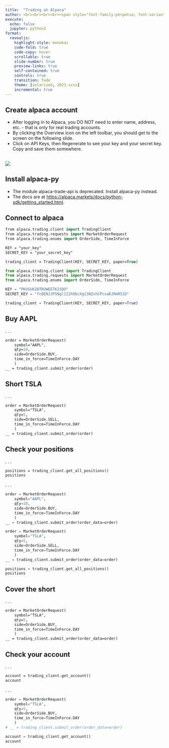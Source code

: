 ```yaml
---
title:  "Trading at Alpaca"
author: <br><br><br><br><span style="font-family:perpetua; font-variant:small-caps; color:#606060;">Kerry Back</span><br><br><img src="RiceBusiness-transparent-logo-sm.png"  height=80>
execute:
  echo: false
  jupyter: python3
format: 
  revealjs:
    highlight-style: monokai
    code-fold: true
    code-copy: hover
    scrollable: true
    slide-number: true
    preview-links: true
    self-contained: true
    controls: true
    transition: fade
    theme: [solarized, 2023.scss]
    incremental: true
---
```


## Create alpaca account

- After logging in to Alpaca, you DO NOT need to enter name, address, etc. - that is only for real trading accounts.  
- By clicking the Overview icon on the left toolbar, you should get to the screen on the following slide. 
- Click on API Keys, then Regenerate to see your key and your secret key.  Copy and save them somewhere.

##

![](../images/alpaca1.png)

## Install alpaca-py

- The module alpaca-trade-api is deprecated.  Install alpaca-py instead. 
- The docs are at [https://alpaca.markets/docs/python-sdk/getting_started.html](https://alpaca.markets/docs/python-sdk/getting_started.html).    

## Connect to alpaca

```.p
from alpaca.trading.client import TradingClient
from alpaca.trading.requests import MarketOrderRequest
from alpaca.trading.enums import OrderSide, TimeInForce

KEY = "your_key"
SECRET_KEY = "your_secret_key"

trading_client = TradingClient(KEY, SECRET_KEY, paper=True)
```

```python
from alpaca.trading.client import TradingClient
from alpaca.trading.requests import MarketOrderRequest
from alpaca.trading.enums import OrderSide, TimeInForce

KEY = "PKVGUK28TRUWEETK21DO"
SECRET_KEY = "fc0ENJJPSNgl1I2h9bcXg13NZxhCPcxaKJRmR51D"

trading_client = TradingClient(KEY, SECRET_KEY, paper=True)
```

## Buy AAPL

. . .

```.p
order = MarketOrderRequest(
    symbol="AAPL",
    qty=10,
    side=OrderSide.BUY,
    time_in_force=TimeInForce.DAY
    )
__ = trading_client.submit_order(order)
```

## Short TSLA

. . .

```.p
order = MarketOrderRequest(
    symbol="TSLA",
    qty=5,
    side=OrderSide.SELL,
    time_in_force=TimeInForce.DAY
    )
__ = trading_client.submit_order(order)
```

## Check your positions

. . .

```.p
positions = trading_client.get_all_positions()
positions
```

. . .

```python
order = MarketOrderRequest(
    symbol="AAPL",
    qty=10,
    side=OrderSide.BUY,
    time_in_force=TimeInForce.DAY
    )
__ = trading_client.submit_order(order_data=order)

order = MarketOrderRequest(
    symbol="TSLA",
    qty=5,
    side=OrderSide.SELL,
    time_in_force=TimeInForce.DAY
    )
__ = trading_client.submit_order(order_data=order)

positions = trading_client.get_all_positions()
positions
```


## Cover the short

. . .

```.p
order = MarketOrderRequest(
    symbol="TSLA",
    qty=5,
    side=OrderSide.BUY,
    time_in_force=TimeInForce.DAY
    )
__ = trading_client.submit_order(order_data=order)
```


## Check your account
. . .

```.p
account = trading_client.get_account()
account
```

. . .

```python
order = MarketOrderRequest(
    symbol="TSLA",
    qty=5,
    side=OrderSide.BUY,
    time_in_force=TimeInForce.DAY
    )
# __ = trading_client.submit_order(order_data=order)

account = trading_client.get_account()
account
```



